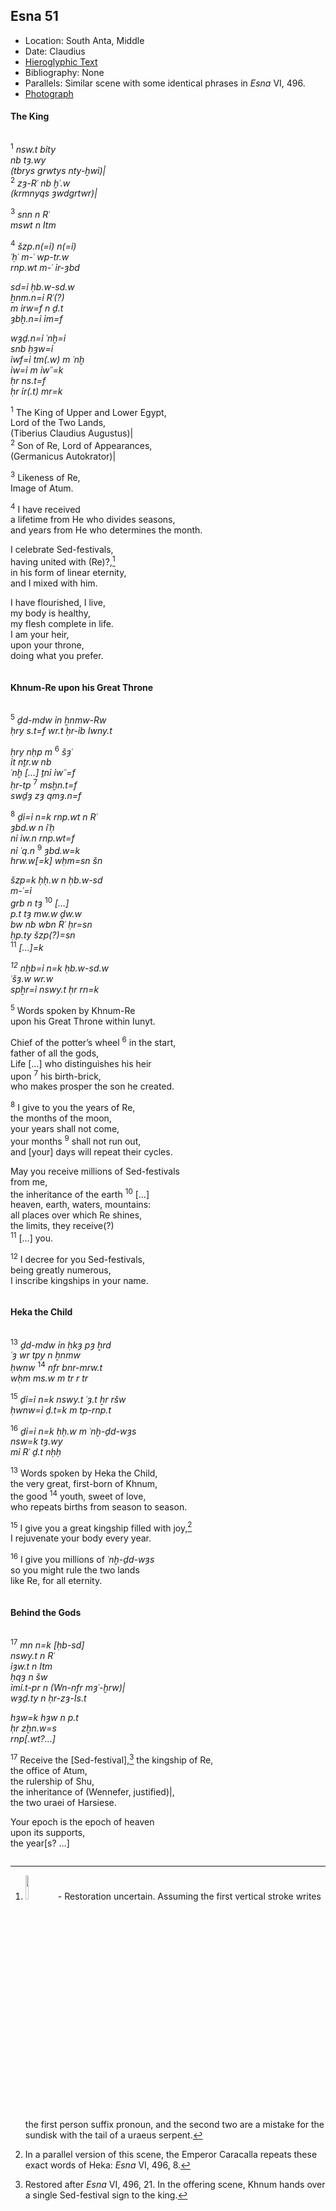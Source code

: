 ## Esna 51 {-}  
  
<style>  
  
  .col2 {  
    columns: 2 320px;         /* number of columns and width in pixels*/  
    -webkit-columns: 2 320px; /* chrome, safari */  
    -moz-columns: 2 320px;    /* firefox */  
    -webkit-column-break-inside: avoid;  
    -page-break-inside: avoid;  
    -break-inside: avoid;  
  }  
  
</style>  
  
- Location: South Anta, Middle   
- Date: Claudius  
- [Hieroglyphic Text](https://www.ifao.egnet.net/uploads/publications/enligne/Temples-Esna002.pdf#page=179){target="_blank"}  
- Bibliography: None  
- Parallels: Similar scene with some identical phrases in *Esna* VI, 496.
- [Photograph](http://www.temples-egypte.net/sud/esna/devant/montantSud.html#B1){target="_blank"}
  
#### The King {-}  
  
<div class="col2">  
  
^1^ *nsw.t bỉty  *  
*nb tȝ.wy  *  
*(tbrys grwtys nty-ḫwỉ)|  *  
^2^ *zȝ-Rʿ nb ḫʿ.w  *  
*(krmnyqs ȝwdgrtwr)|  *  
  
^3^ *snn n Rʿ  *  
*mswt n Itm  *  

^4^ *šzp.n(=ỉ) n(=ỉ)  *  
*ʿḥʿ m-ʿ wp-tr.w  *  
*rnp.wt m-ʿ ỉr-ȝbd  *  

*sd=ỉ ḥb.w-sd.w  *  
*ẖnm.n=ỉ Rʿ(?)  *  
*m ỉrw=f n ḏ.t  *  
*ȝbḫ.n=ỉ ỉm=f  *  
   
*wȝḏ.n=ỉ ʿnḫ=ỉ  *  
*snb ḥȝw=ỉ   *  
*ỉwf=ỉ tm(.w) m ʿnḫ  *  
*ỉw=ỉ m ỉwʿʿ=k  *  
*ḥr ns.t=f  *  
*ḥr ỉr(.t) mr=k  *  
  
^1^ The King of Upper and Lower Egypt,  
Lord of the Two Lands,  
(Tiberius Claudius Augustus)|  
^2^ Son of Re, Lord of Appearances,  
(Germanicus Autokrator)|  
  
^3^ Likeness of Re,  
Image of Atum.   

^4^ I have received   
a lifetime from He who divides seasons,  
and years from He who determines the month.  
  
I celebrate Sed-festivals,  
having united with (Re)?,[^fn-51-1]  
in his form of linear eternity,  
and I mixed with him.  
  
I have flourished, I live,  
my body is healthy,  
my flesh complete in life.  
I am your heir,  
upon your throne,  
doing what you prefer.  

</div>

[^fn-51-1]: ![](images/51_1.png){width=10%} - Restoration uncertain. Assuming the first vertical stroke writes the first person suffix pronoun, and the second two are a mistake for the sundisk with the tail of a uraeus serpent.

#### Khnum-Re upon his Great Throne {-}
<div class="col2">
^5^ *ḏd-mdw ỉn ẖnmw-Rw  *  
*ḥry s.t=f wr.t  ḥr-ỉb Iwny.t  *  
  
*ḥry nḥp m* ^6^ *šȝʿ  *  
*ỉt nṯr.w nb   *  
*ʿnḫ [...] ṯnỉ ỉwʿʿ=f  *  
*ḥr-tp* ^7^ *msḫn.t=f  *  
*swḏȝ zȝ qmȝ.n=f  *  
  
^8^ *ḏỉ=ỉ n=k rnp.wt n Rʿ  *  
*ȝbd.w n ỉʿḥ  *  
*nỉ ỉw.n rnp.wt=f  *  
*nỉ ʿq.n* ^9^ *ȝbd.w=k  *  
*hrw.w[=k] wḥm=sn šn  *  
  
*šzp=k ḥḥ.w n ḥb.w-sd  *  
*m-ʿ=ỉ  *  
*grb n tȝ* ^10^ *[...]  *  
*p.t tȝ mw.w ḏw.w  *  
*bw nb wbn Rʿ ḥr=sn  *  
*ḥp.ty šzp(?)=sn*  
^11^ *[...]=k  *  

*^12^ nḫb=ỉ n=k ḥb.w-sd.w  *  
*ʿšȝ.w wr.w  *  
*spẖr=ỉ nswy.t ḥr rn=k  *  
  
^5^ Words spoken by Khnum-Re  
upon his Great Throne within Iunyt.  
  
Chief of the potter's wheel ^6^ in the start,  
father of all the gods,  
Life [...] who distinguishes his heir  
upon ^7^ his birth-brick,  
who makes prosper the son he created.  
  
^8^ I give to you the years of Re,  
the months of the moon,  
your years shall not come,  
your months ^9^ shall not run out,  
and [your] days will repeat their cycles.  
  
May you receive millions of Sed-festivals  
from me,  
the inheritance of the earth ^10^ [...]  
heaven, earth, waters, mountains:  
all places over which Re shines,  
the limits, they receive(?)   
^11^ [...] you.

^12^ I decree for you Sed-festivals,  
being greatly numerous,  
I inscribe kingships in your name.  

</div>

#### Heka the Child {-}

<div class="col2">

^13^ *ḏd-mdw ỉn ḥkȝ pȝ ẖrd  *  
*ʿȝ wr tpy n ẖnmw  *  
*ḥwnw* ^14^ *nfr bnr-mrw.t  *  
*wḥm ms.w m tr r tr  *  
   
^15^ *ḏỉ=ỉ n=k nswy.t ʿȝ.t ẖr ršw  *  
*ḥwnw=ỉ ḏ.t=k m tp-rnp.t  *  
    
^16^ *ḏỉ=ỉ n=k ḥḥ.w m ʿnḫ-ḏd-wȝs  *  
*nsw=k tȝ.wy   *  
*mỉ Rʿ ḏ.t nḥḥ *  
  
^13^ Words spoken by Heka the Child,  
the very great, first-born of Khnum,  
the good ^14^ youth, sweet of love,  
who repeats births from season to season.  
  
^15^ I give you a great kingship filled with joy,[^fn-51-2]  
I rejuvenate your body every year.  
  
^16^ I give you millions of *ʿnḫ-ḏd-wȝs*  
so you might rule the two lands  
like Re, for all eternity.  

</div>

[^fn-51-2]: In a parallel version of this scene, the Emperor Caracalla repeats these exact words of Heka: *Esna* VI, 496, 8.

#### Behind the Gods  {-}

<div class="col2">

^17^ *mn n=k [ḥb-sd]  *  
*nswy.t n Rʿ  *  
*ỉȝw.t n Itm  *  
*ḥqȝ n šw  *  
*ỉmỉ.t-pr n (Wn-nfr mȝʿ-ḫrw)|  *  
*wȝḏ.ty n ḥr-zȝ-Is.t  *  
  
*hȝw=k hȝw n p.t  *  
*ḥr zḫn.w=s    *  
*rnp[.wt?...]    *  
  
^17^ Receive the [Sed-festival],[^fn-51-3]
the kingship of Re,  
the office of Atum,  
the rulership of Shu,  
the inheritance of (Wennefer, justified)|,  
the two uraei of Harsiese.  
  
Your epoch is the epoch of heaven  
upon its supports,  
the year[s? ...]  

</div>

[^fn-51-3]: Restored after *Esna* VI, 496, 21. In the offering scene, Khnum hands over a single Sed-festival sign to the king. 
